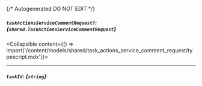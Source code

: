{/* Autogenerated DO NOT EDIT  */}

##### `taskActionsServiceCommentRequest?`: *{`shared.TaskActionsServiceCommentRequest`}*
<Collapsible content={() => import('/content/models/shared/task_actions_service_comment_request/typescript.mdx')}>
</Collapsible>

---
##### `taskId`: *{`string`}*

